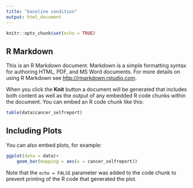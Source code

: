 ```yaml
---
title: "baseline condition"
output: html_document
---
```


```r
knitr::opts_chunk$set(echo = TRUE)
```

## R Markdown

This is an R Markdown document. Markdown is a simple formatting syntax for authoring HTML, PDF, and MS Word documents. For more details on using R Markdown see <http://rmarkdown.rstudio.com>.

When you click the **Knit** button a document will be generated that includes both content as well as the output of any embedded R code chunks within the document. You can embed an R code chunk like this:

```r
table(data$cancer_selfreport)


```

## Including Plots

You can also embed plots, for example:

```r
ggplot(data = data)+
    geom_bar(mapping = aes(x = cancer_selfreport))
```

Note that the `echo = FALSE` parameter was added to the code chunk to prevent printing of the R code that generated the plot.

